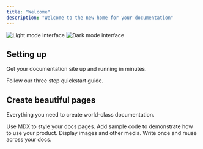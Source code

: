 ```yaml
---
title: "Welcome"
description: "Welcome to the new home for your documentation"
---
```


<img
  className="block dark:hidden"
  src="/images/OG.png"
  alt="Light mode interface"
/>
<img
  className="hidden dark:block"
  src="/images/OG-dark.png"
  alt="Dark mode interface"
/>

## Setting up

Get your documentation site up and running in minutes.

<Card title="Start here" href="/quickstart" horizontal>
  Follow our three step quickstart guide.
</Card>

## Create beautiful pages

Everything you need to create world-class documentation.

<Columns cols={2}>
  <Card title="Write with MDX" icon="pen-fancy" href="/essentials/markdown">
    Use MDX to style your docs pages.
  </Card>
  <Card title="Code samples" icon="code" href="/essentials/code">
    Add sample code to demonstrate how to use your product.
  </Card>
  <Card title="Images" icon="image" href="/essentials/images">
    Display images and other media.
  </Card>
  <Card
    title="Reusable snippets"
    icon="recycle"
    href="/essentials/reusable-snippets"
  >
    Write once and reuse across your docs.
  </Card>
</Columns>
